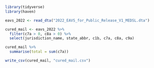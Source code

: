 ```r
library(tidyverse)
library(haven)
```

```r
eavs_2022 <- read_dta("2022_EAVS_for_Public_Release_V1_MEDSL.dta")
```

```r
cured_mail <- eavs_2022 %>% 
  filter(c7a > 0, c8a > 0) %>% 
  select(jurisdiction_name, state_abbr, c1b, c7a, c8a, c9a)
```

```r
cured_mail %>% 
  summarise(total = sum(c7a))
```
```r
write_csv(cured_mail, "cured_mail.csv")
```

